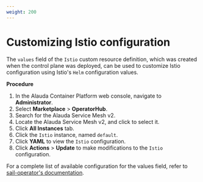 ```yaml
---
weight: 200
---
```


# Customizing Istio configuration

The `values` field of the `Istio` custom resource definition, which was created when the control plane was deployed,
can be used to customize Istio configuration using Istio's `Helm` configuration values.

**Procedure**

1. In the Alauda Container Platform web console, navigate to **Administrator**.
2. Select **Marketplace** > **OperatorHub**.
3. Search for the Alauda Service Mesh v2.
4. Locate the Alauda Service Mesh v2, and click to select it.
5. Click **All Instances** tab.
6. Click the `Istio` instance, named `default`.
7. Click **YAML** to view the `Istio` configuration.
8. Click **Actions** > **Update** to make modifications to the `Istio` configuration.

For a complete list of available configuration for the values field, refer to [sail-operator's documentation](https://github.com/alauda-mesh/sail-operator/blob/main/docs/api-reference/sailoperator.io.md).
